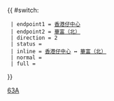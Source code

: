 {{ #switch: {{{format|}}}
  | endpoint1 = [[香港仔中心]]
  | endpoint2 = [[華富（北）巴士總站|華富（北）]]
  | direction = 2
  | status = 
  | inline = [[香港仔中心]] ↔ [[華富（北）巴士總站|華富（北）]]
  | normal =
  | full =
}}<noinclude>[[Category:港島專線小巴路線模板|63A]]</noinclude>
